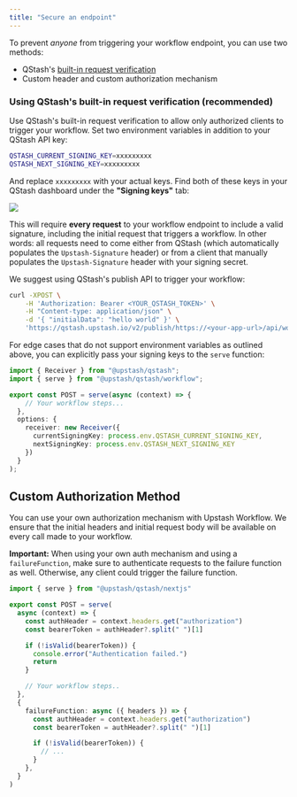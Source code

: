 ```yaml
---
title: "Secure an endpoint"
---
```


To prevent _anyone_ from triggering your workflow endpoint, you can use two methods:

- QStash's [built-in request verification](/qstash/features/security)
- Custom header and custom authorization mechanism

### Using QStash's built-in request verification (recommended)

Use QStash's built-in request verification to allow only authorized clients to trigger your workflow. Set two environment variables in addition to your QStash API key:

```bash .env
QSTASH_CURRENT_SIGNING_KEY=xxxxxxxxx
QSTASH_NEXT_SIGNING_KEY=xxxxxxxxx
```

And replace `xxxxxxxxx` with your actual keys. Find both of these keys in your QStash dashboard under the **"Signing keys"** tab:

<Frame>
  <img src="/img/qstash-workflow/qstash_signing_keys.png" />
</Frame>

This will require **every request** to your workflow endpoint to include a valid signature, including the initial request that triggers a workflow. In other words: all requests need to come either from QStash (which automatically populates the `Upstash-Signature` header) or from a client that manually populates the `Upstash-Signature` header with your signing secret.

We suggest using QStash's publish API to trigger your workflow:

```bash Terminal
curl -XPOST \
    -H 'Authorization: Bearer <YOUR_QSTASH_TOKEN>' \
    -H "Content-type: application/json" \
    -d '{ "initialData": "hello world" }' \
    'https://qstash.upstash.io/v2/publish/https://<your-app-url>/api/workflow'
```

For edge cases that do not support environment variables as outlined above, you can explicitly pass your signing keys to the `serve` function:

```typescript api/workflow/route.ts
import { Receiver } from "@upstash/qstash";
import { serve } from "@upstash/qstash/workflow";

export const POST = serve(async (context) => {
    // Your workflow steps...
  },
  options: {
    receiver: new Receiver({
      currentSigningKey: process.env.QSTASH_CURRENT_SIGNING_KEY,
      nextSigningKey: process.env.QSTASH_NEXT_SIGNING_KEY
    })
  }
);
```

## Custom Authorization Method

You can use your own authorization mechanism with Upstash Workflow. We ensure that the initial headers and initial request body will be available on every call made to your workflow.

**Important:** When using your own auth mechanism and using a `failureFunction`, make sure to authenticate requests to the failure function as well. Otherwise, any client could trigger the failure function.

```typescript api/workflow/route.ts
import { serve } from "@upstash/qstash/nextjs"

export const POST = serve(
  async (context) => {
    const authHeader = context.headers.get("authorization")
    const bearerToken = authHeader?.split(" ")[1]

    if (!isValid(bearerToken)) {
      console.error("Authentication failed.")
      return
    }

    // Your workflow steps..
  },
  {
    failureFunction: async ({ headers }) => {
      const authHeader = context.headers.get("authorization")
      const bearerToken = authHeader?.split(" ")[1]

      if (!isValid(bearerToken)) {
        // ...
      }
    },
  }
)
```
